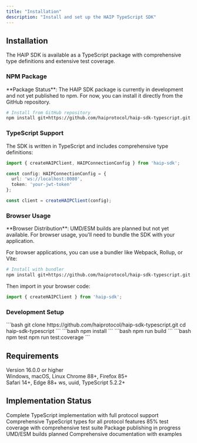 ```yaml
---
title: "Installation"
description: "Install and set up the HAIP TypeScript SDK"
---
```


## Installation

The HAIP SDK is available as a TypeScript package with comprehensive type definitions and extensive test coverage.

### NPM Package

<Note>
  **Package Status**: The HAIP SDK package is currently in development and not yet published to npm. 
  For now, you can install it directly from the GitHub repository.
</Note>

```bash
# Install from GitHub repository
npm install git+https://github.com/haiprotocol/haip-sdk-typescript.git
```

### TypeScript Support

The SDK is written in TypeScript and includes comprehensive type definitions:

```typescript
import { createHAIPClient, HAIPConnectionConfig } from 'haip-sdk';

const config: HAIPConnectionConfig = {
  url: 'ws://localhost:8080',
  token: 'your-jwt-token'
};

const client = createHAIPClient(config);
```

### Browser Usage

<Note>
  **Browser Distribution**: UMD/ESM builds are planned but not yet available. 
  For browser usage, you'll need to bundle the SDK with your application.
</Note>

For browser applications, you can use a bundler like Webpack, Rollup, or Vite:

```bash
# Install with bundler
npm install git+https://github.com/haiprotocol/haip-sdk-typescript.git
```

Then import in your browser code:

```typescript
import { createHAIPClient } from 'haip-sdk';
```

### Development Setup

<Steps>
  <Step title="Clone Repository">
    ```bash
    git clone https://github.com/haiprotocol/haip-sdk-typescript.git
    cd haip-sdk-typescript
    ```
  </Step>
  <Step title="Install Dependencies">
    ```bash
    npm install
    ```
  </Step>
  <Step title="Build SDK">
    ```bash
    npm run build
    ```
  </Step>
  <Step title="Run Tests">
    ```bash
    npm test
    npm run test:coverage
    ```
  </Step>
</Steps>

## Requirements

<CardGroup cols={3}>
  <Card title="Node.js" icon="code">
    Version 16.0.0 or higher<br/>
    Windows, macOS, Linux
  </Card>
  <Card title="Browser Support" icon="globe">
    Chrome 88+, Firefox 85+<br/>
    Safari 14+, Edge 88+
  </Card>
  <Card title="Dependencies" icon="box">
    ws, uuid, TypeScript 5.2.2+
  </Card>
</CardGroup>

## Implementation Status

<CardGroup cols={2}>
  <Card title="Core SDK" icon="check">
    Complete TypeScript implementation with full protocol support
  </Card>
  <Card title="Type Definitions" icon="check">
    Comprehensive TypeScript types for all protocol features
  </Card>
  <Card title="Test Coverage" icon="check">
    85% test coverage with comprehensive test suite
  </Card>
  <Card title="NPM Package" icon="clock">
    Package publishing in progress
  </Card>
  <Card title="Browser Builds" icon="clock">
    UMD/ESM builds planned
  </Card>
  <Card title="Documentation" icon="check">
    Comprehensive documentation with examples
  </Card>
</CardGroup> 